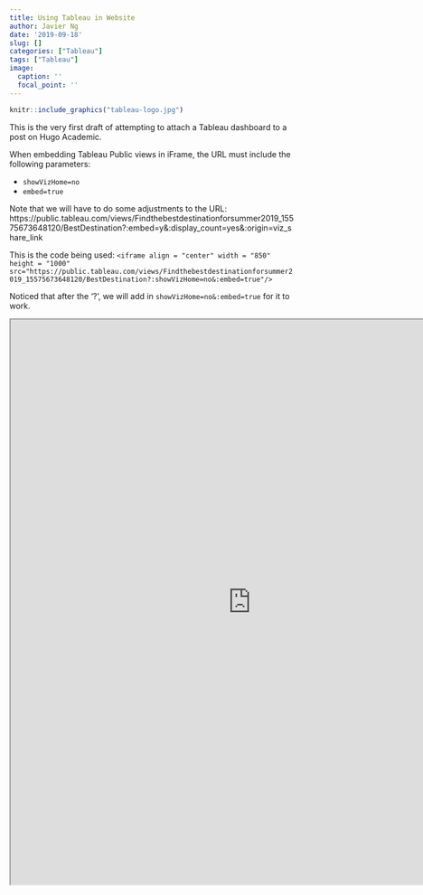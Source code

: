 ```yaml
---
title: Using Tableau in Website
author: Javier Ng
date: '2019-09-18'
slug: []
categories: ["Tableau"]
tags: ["Tableau"]
image:
  caption: ''
  focal_point: ''
---
```


```r
knitr::include_graphics("tableau-logo.jpg")
```

This is the very first draft of attempting to attach a Tableau dashboard to a post on Hugo Academic. 

When embedding Tableau Public views in iFrame, the URL must include the following parameters:

- `showVizHome=no` 
- `embed=true` 

Note that we will have to do some adjustments to the URL: https://public.tableau.com/views/Findthebestdestinationforsummer2019_15575673648120/BestDestination?:embed=y&:display_count=yes&:origin=viz_share_link 

This is the code being used:
`<iframe align = "center" width = "850" height = "1000" src="https://public.tableau.com/views/Findthebestdestinationforsummer2019_15575673648120/BestDestination?:showVizHome=no&:embed=true"/>`

Noticed that after the '?', we will add in `showVizHome=no&:embed=true` for it to work.


<iframe align = "center" width = "850" height = "1000" src="https://public.tableau.com/views/Findthebestdestinationforsummer2019_15575673648120/BestDestination?:showVizHome=no&:embed=true"/>


This is the very first draft of attempting to attach a Tableau dashboard to a post on Hugo Academic. 
When embedding Tableau Public views in iFrame, the URL must include the following parameters:

- `showVizHome=no` 
- `embed=true` 

Note that we will have to do some adjustments to the URL: https://public.tableau.com/views/Findthebestdestinationforsummer2019_15575673648120/BestDestination?:embed=y&:display_count=yes&:origin=viz_share_link 

This is the code being used:
`<iframe align = "center" width = "850" height = "500" src="https://public.tableau.com/views/Findthebestdestinationforsummer2019_15575673648120/BestDestination?:showVizHome=no&:embed=true"/>`
